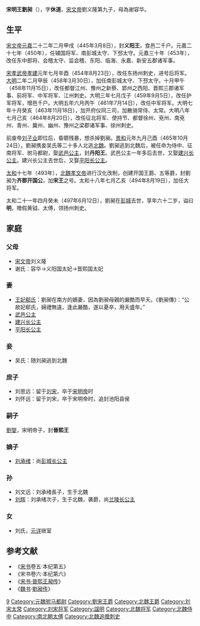 {{Otheruses|subject=刘宋义阳王、北魏宋明王'''劉昶'''|other=其他'''劉昶'''|刘昶 (消歧义)}}
'''宋明王劉昶'''（{{bd|436年||497年|6月12日|catIdx=L}}），字'''休道'''，[[宋文帝|宋文帝]]劉义隆第九子，母為谢容华。

==生平==
[[宋文帝|宋文帝]][[元嘉_(南朝宋)|元嘉]]二十二年二月甲戌（445年3月8日），封'''义阳王'''，食邑二千户。元嘉二十七年（450年），任辅国将军、南彭城太守、下邳太守。元嘉三十年（453年），改任东中郎将、会稽太守、监会稽、东阳、临海、永嘉、新安五郡诸军事。

[[宋孝武帝|宋孝武帝]][[孝建|孝建]]元年七月辛酉（454年8月23日），改任东扬州刺史，进号后将军。[[大明_(刘宋)|大明]]二年二月甲辰（458年3月30日），加任南彭城太守、下邳太守。十月甲午（458年11月15日），改任都督江州、豫州之新蔡、郢州之西阳、晋熙三郡诸军事、前将军、中军将军、江州刺史。大明三年七月戊子（459年9月5日），改任护军将军，增邑千户。大明五年六月丙午（461年7月14日），改任中军将军。大明七年十月癸亥（463年11月18日），加开府仪同三司，加散骑常侍、太常。大明八年七月己亥（464年8月20日），改任征北将军、使持节、都督徐州、兗州、南兗州、青州、冀州、幽州、豫州之梁郡诸军事、徐州刺史。

前废帝[[刘子业|刘子业]]即位后，昏聩残暴，想杀掉劉昶。[[景和|景和]]元年九月己酉（465年10月24日），劉昶携妾吴氏等二十多人北逃[[北魏|北魏]]。劉昶逃到北魏后，被任命为侍中、征南将军、驸马都尉，娶[[武邑公主|武邑公主]]，封'''丹阳王'''。武邑公主一年多后去世，又娶[[建兴公主|建兴长公主]]。建兴长公主去世后，又娶[[平阳公主_(拓跋濬)|平阳长公主]]。

[[太和_(北魏)|太和]]十七年（493年），[[北魏孝文帝|北魏孝文帝]]进行汉化改制，创建开国王爵、五等爵，封劉昶为'''齐郡开国公'''，加'''宋王'''之号。太和十八年七月乙亥（494年8月19日），加任大将军。

太和二十一年四月癸未（497年6月12日），劉昶在[[彭城郡|彭城]]去世，享年六十二岁，谥曰'''明'''，赠假黄钺、太傅，领扬州刺史。

==家庭==
===父母===
*[[宋文帝|宋文帝]]刘义隆
*谢氏：容华→义阳国太妃→晋熙国太妃

===妻===
*[[郗妃_(劉昶)|王妃郗氏]]：劉昶在南方的嫡妻，因為劉昶母親的嚴酷而早夭。《劉昶傳》：“公故妃郗氏，婦禮無違，逢此嚴酷，遂以憂卒，用夭盛年。”
*[[武邑公主|武邑公主]]
*[[建兴公主|建兴长公主]]
*[[平阳公主_(拓跋濬)|平阳长公主]]

===妾===
*吴氏：随刘昶逃到北魏

===庶子===
*刘思远：留于[[刘宋|刘宋]]，卒于[[宋明帝|宋明帝]]时
*刘怀远：留于刘宋，卒于宋明帝时，追封池阳县侯

===嗣子===
[[劉燮|劉燮]]，宋明帝子，封'''晉熙王'''

===嫡子===
*[[刘承绪|刘承绪]]：尚[[陈留公主_(北魏)|彭城长公主]]

===孙===
*刘文远：刘承绪長子，生于北魏
*[[刘辉_(北魏)|刘辉]]：刘承绪次子，生于北魏，袭爵，尚[[蘭陵公主_(北魏)|兰陵长公主]]
===女===
*刘氏，[[元详|元详]]继室

== 参考文献 ==
*《[[宋书|宋书]]卷五·本纪第五》
*《宋书卷六·本纪第六》
*《[[s:宋書/卷72#晉熙王昶|宋书·晉熙王昶传]]》
*《[[魏书|魏书]]·[[s:魏書/卷59#劉昶|劉昶传]]》

[[Category:宋文帝皇子|9]]
[[Category:元魏驸马都尉|Category:元魏驸马都尉]]
[[Category:劉宋王爵|Category:劉宋王爵]]
[[Category:北魏王爵|Category:北魏王爵]]
[[Category:刘宋太常|Category:刘宋太常]]
[[Category:刘宋将军|Category:刘宋将军]]
[[Category:諡明|Category:諡明]]
[[Category:北魏将军|Category:北魏将军]]
[[Category:北魏侍中|Category:北魏侍中]]
[[Category:南北朝太傅|Category:南北朝太傅]]
[[Category:北魏追赠刺史|Category:北魏追赠刺史]]